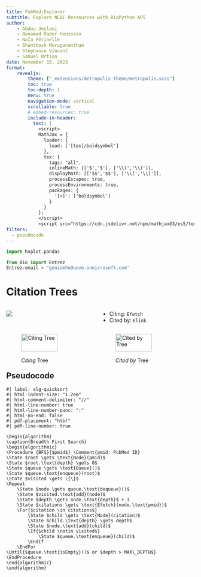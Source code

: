 ```yaml
---
title: PubMed-Explorer
subtitle: Explore NCBI Ressources with BioPython API 
author:
    - Abdou Jeylani
    - Benamad Kader Houssein
    - Naïa Périnelle
    - Shanthosh Muruganantham
    - Stéphanie Vincent
    - Samuel Ortion
date: November 15, 2023
format:
    revealjs:
        theme: ["_extensions/metropolis-theme/metropolis.scss"]
        toc: true
        toc-depth: 1
        menu: true
        navigation-mode: vertical
        scrollable: true
        # embed-resources: true
        include-in-header:
          text: |
            <script>
            MathJax = {
              loader: {
                load: ['[tex]/boldsymbol']
              },
              tex: {
                tags: "all",
                inlineMath: [['$','$'], ['\\(','\\)']],
                displayMath: [['$$','$$'], ['\\[','\\]']],
                processEscapes: true,
                processEnvironments: true,
                packages: {
                  '[+]': ['boldsymbol']
                }
              }
            };
            </script>
            <script src="https://cdn.jsdelivr.net/npm/mathjax@3/es5/tex-chtml-full.js" type="text/javascript"></script>
filters:
  - pseudocode
---
```

<style>
.container{
  display: flex;
}
.col {
  flex: 1;
}
</style>


```python
import hvplot.pandas
```
```python
from Bio import Entrez
Entrez.email = "geniomhe@ueve.onmicrosoft.com"
```


# Citation Trees

::: {.container}
:::: {.col} 
[![](media/lyfe_paper_Bartlett_Wong_2020.png)](https://pubmed.ncbi.nlm.nih.gov/32316364/)
::::
:::: {.col}
- Citing: `Efetch`
- Cited by: `Elink`
:::
:::
::: {.container}
:::: {.col}
![_Citing_ Tree](media/citation_tree_cited32316364_d25.graphml.png){width=75%}
::::
:::: {.col}
![_Cited by_ Tree](media/citation_tree_citing32316364_d25.graphml.png){width=75%}
::::
:::

## Pseudocode

```pseudocode
#| label: alg-quicksort
#| html-indent-size: "1.2em"
#| html-comment-delimiter: "//"
#| html-line-number: true
#| html-line-number-punc: ":"
#| html-no-end: false
#| pdf-placement: "htb!"
#| pdf-line-number: true

\begin{algorithm}
\caption{Breadth First Search}
\begin{algorithmic}
\Procedure {BFS}{$pmid$} \Comment{pmid: PubMed ID}
\State $root \gets \text{Node}(pmid)$
\State $root.\text{depth} \gets 0$
\State $queue \gets \text{Queue}()$
\State $queue.\text{enqueue}(root)$
\State $visited \gets \{\}$
\Repeat
    \State $node \gets queue.\text{dequeue}()$
    \State $visited.\text{add}(node)$
    \State $depth \gets node.\text{depth}$ + 1
    \State $citations \gets \text{Efetch}(node.\text{pmid})$
    \For{$citation \in citations$}
        \State $child \gets \text{Node}(citation)$
        \State $child.\text{depth} \gets depth$
        \State $node.\text{add}(child)$
        \If{$child \notin visited$}
            \State $queue.\text{enqueue}(child)$
        \EndIf
    \EndFor
\Until{$queue.\text{isEmpty}()$ or $depth > MAX\_DEPTH$}
\EndProcedure
\end{algorithmic}
\end{algorithm}
```